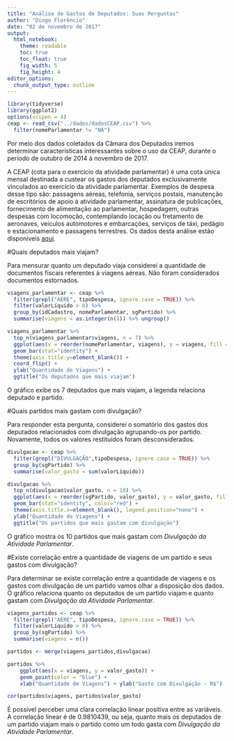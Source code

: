 ```yaml
---
title: "Análise de Gastos de Deputados: Suas Perguntas"
author: "Diogo Florêncio"
date: "02 de novembro de 2017"
output:
  html_notebook:
    theme: readable
    toc: true
    toc_float: true
    fig_width: 5
    fig_height: 4
editor_options: 
  chunk_output_type: outline
---
```


```r
library(tidyverse)
library(ggplot2)
options(scipen = 4)
ceap <- read_csv("../dados/dadosCEAP.csv") %>% 
  filter(nomeParlamentar != "NA")
```

Por meio dos dados coletados da Câmara dos Deputados iremos determinar características interessantes sobre o uso da CEAP, durante o período de outubro de 2014 à novembro de 2017.

A CEAP (cota para o exercício da atividade parlamentar) é uma cota única mensal destinada a custear os gastos dos deputados exclusivamente vinculados ao exercício da atividade parlamentar. Exemplos de despesa desse tipo são: passagens aéreas, telefonia, serviços postais, manutenção de escritórios de apoio à atividade parlamentar, assinatura de publicações, fornecimento de alimentação ao parlamentar, hospedagem, outras despesas com locomoção, contemplando locação ou fretamento de aeronaves, veículos automotores e embarcações, serviços de táxi, pedágio e estacionamento e passagens terrestres. Os dados desta análise estão disponíveis [aqui](https://instructure-uploads.s3.amazonaws.com/account_70000000000010/attachments/56674660/dadosCEAP.csv.zip?response-content-disposition=attachment%3B%20filename%3D%22dadosCEAP.csv.zip%22%3B%20filename%2A%3DUTF-8%27%27dadosCEAP.csv.zip&X-Amz-Algorithm=AWS4-HMAC-SHA256&X-Amz-Credential=AKIAJFNFXH2V2O7RPCAA%2F20171031%2Fus-east-1%2Fs3%2Faws4_request&X-Amz-Date=20171031T133839Z&X-Amz-Expires=86400&X-Amz-SignedHeaders=host&X-Amz-Signature=27666f57686790fe29da7e4191daa763f081963cb1ff4760eba1e9c3c29fdd02).

#Quais deputados mais viajam?

Para mensurar quanto um deputado viaja considerei a quantidade de documentos fiscais referentes à viagens aéreas. Não foram considerados documentos estornados.

```r
viagens_parlamentar <- ceap %>%
  filter(grepl("AÉRE", tipoDespesa, ignore.case = TRUE)) %>% 
  filter(valorLíquido > 0) %>%
  group_by(idCadastro, nomeParlamentar, sgPartido) %>% 
  summarise(viagens = as.integer(n())) %>% ungroup()

viagens_parlamentar %>%
  top_n(viagens_parlamentar$viagens, n = 7) %>%
  ggplot(aes(x = reorder(nomeParlamentar, viagens), y = viagens, fill = sgPartido)) +  
  geom_bar(stat="identity") +
  theme(axis.title.y=element_blank()) +
  coord_flip() +
  ylab("Quantidade de Viagens") +
  ggtitle("Os deputados que mais viajam")
```

O gráfico exibe os 7 deputados que mais viajam, a legenda relaciona deputado e partido.

#Quais partidos mais gastam com divulgação?

Para responder esta pergunta, considerei o somatório dos gastos dos deputados relacionados com divulgação agrupando-os por partido. Novamente, todos os valores restituídos foram desconsiderados.

```r
divulgacao <- ceap %>% 
  filter(grepl("DIVULGAÇÃO",tipoDespesa, ignore.case = TRUE)) %>% 
  group_by(sgPartido) %>%
  summarise(valor_gasto = sum(valorLíquido))

divulgacao %>% 
  top_n(divulgacao$valor_gasto, n = 10) %>%
  ggplot(aes(x = reorder(sgPartido, valor_gasto), y = valor_gasto, fill = valor_gasto)) +  
  geom_bar(stat="identity", color="red") +
  theme(axis.title.x=element_blank(), legend.position="none") +
  ylab("Quantidade de Viagens") +
  ggtitle("Os partidos que mais gastam com divulgação")

```
O gráfico mostra os 10 partidos que mais gastam com *Divulgação da Atividade Parlamentar*. 

#Existe correlação entre a quantidade de viagens de um partido e seus gastos com divulgação?

Para determinar se existe correlação entre a quantidade de viagens e os gastos com divulgação de um partido vamos olhar a disposição dos dados. O gráfico relaciona quanto os deputados de um partido viajam e quanto gastam com *Divulgação da Atividade Parlamentar*.

```r
viagens_partidos <- ceap %>%
  filter(grepl("AÉRE", tipoDespesa, ignore.case = TRUE)) %>% 
  filter(valorLíquido > 0) %>%
  group_by(sgPartido) %>% 
  summarise(viagens = n())

partidos <- merge(viagens_partidos,divulgacao)

partidos %>%
    ggplot(aes(x = viagens, y = valor_gasto)) + 
    geom_point(color = "blue") +
    xlab("Quantidade de Viagens") + ylab("Gasto com Divulgação - R$")

cor(partidos$viagens, partidos$valor_gasto)
```

É possível perceber uma clara correlação linear positiva entre as variáveis. A correlação linear é de 0.9810439, ou seja, quanto mais os deputados de um partido viajam mais o partido como um todo gasta com *Divulgação da Atividade Parlamentar*.